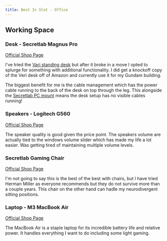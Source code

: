 ```yaml
---
title: Best In Slot - Office
---
```


## Working Space

### Desk - Secretlab Magnus Pro
[Official Shop Page](https://secretlab.co/pages/magnus-pro/)

I've tried the [Vari standing desk](https://www.vari.com/desks-and-tables/standing-desks/) but after it broke in a move I opted to splurge for something with additional functionality. I did get a knockoff copy of the Veri desk off of Amazon and currently use it for my Gundam building.

The biggest benefit for me is the cable management which has the power cable running to the back of the desk on top through the leg. This alongside the [Secretlab PC mount](https://secretlab.co/products/premium-pc-mount) means the desk setup has no visible cables running! 

### Speakers - Logitech G560
[Official Shop Page](https://www.logitechg.com/en-us/products/gaming-audio/g560-rgb-gaming-speakers.html)

The speaker quality is good given the price point. The speakers volume are actually tied to the windows volume slider which has made my life a lot easier. Was getting tired of maintaining multiple volume levels.

### Secretlab Gaming Chair
[Official Shop Page](https://secretlab.co/pages/gaming-chairs)

I'm not going to say this is the best of the best with chairs, but I have tried Herman Miller as everyone recommends but they do not survive more than a couple years. This chair on the other hand can hadle my neurodivergent sitting positions.

### Laptop - M3 MacBook Air
[Official Shop Page](https://www.apple.com/shop/buy-mac/macbook-air)

The MacBook Air is a staple laptop for its incredible battery life and relative power. It handles everything I want to do including some light gaming.
